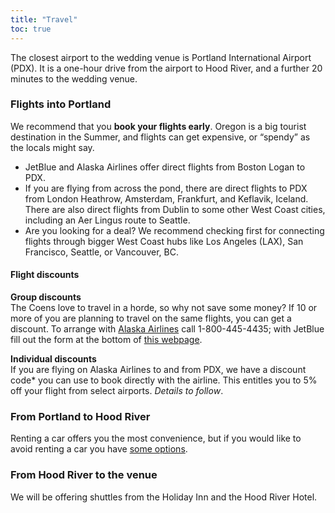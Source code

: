 ```yaml
---
title: "Travel"
toc: true
---
```


The closest airport to the wedding venue is Portland International Airport (PDX). It is a one-hour drive from the airport to Hood River, and a further 20 minutes to the wedding venue.

### Flights into Portland

We recommend that you **book your flights early**. Oregon is a big tourist destination in the Summer, and flights can get expensive, or "spendy" as the locals might say. 

- JetBlue and Alaska Airlines offer direct flights from Boston Logan to PDX.
- If you are flying from across the pond, there are direct flights to PDX from London Heathrow, Amsterdam, Frankfurt, and Keflavik, Iceland. There are also direct flights from Dublin to some other West Coast cities, including an Aer Lingus route to Seattle.
- Are you looking for a deal? We recommend checking first for connecting flights through bigger West Coast hubs like Los Angeles (LAX), San Francisco, Seattle, or Vancouver, BC.

#### **Flight discounts**

**Group discounts** <br> The Coens love to travel in a horde, so why not save some money? If 10 or more of you are planning to travel on the same flights, you can get a discount. To arrange with [Alaska Airlines](https://www.alaskaair.com/content/group-travel/groups-travel-overview?lid=nav:book-group&int=AS_NAV_Book_GroupTravel_-prodID:GroupTravel&semid=Google%7C%7CSEMGenDSA%7C%7C&gad_source=1&gclid=CjwKCAiA34S7BhAtEiwACZzv4SBypY9fp5jwxXDB7eofo7DF_XsA9V440G5SDgsxhNz6Sa2XJSzIahoCLlsQAvD_BwE&gclsrc=aw.ds) call 1-800-445-4435; with JetBlue fill out the form at the bottom of [this webpage](https://www.jetblue.com/traveling-together/group-travel).

**Individual discounts** <br> If you are flying on Alaska Airlines to and from PDX, we have a discount code* you can use to book directly with the airline. This entitles you to 5% off your flight from select airports. *Details to follow*.

### From Portland to Hood River

Renting a car offers you the most convenience, but if you would like to avoid renting a car you have [some options](https://visithoodriver.com/transportation/).

### From Hood River to the venue

We will be offering shuttles from the Holiday Inn and the Hood River Hotel.